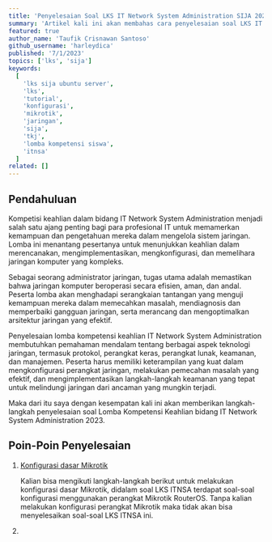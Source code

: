 ```yaml
---
title: 'Penyelesaian Soal LKS IT Network System Administration SIJA 2023 Modul A (Ubuntu Server) Lengkap'
summary: 'Artikel kali ini akan membahas cara penyelesaian soal LKS IT Network System Administration SIJA 2023 Modul A (Ubuntu Server) dengan mudah, bagi kalian yang ingin mencobanya simak tutorial ini sampai selesai😉'
featured: true
author_name: 'Taufik Crisnawan Santoso'
github_username: 'harleydica'
published: '7/1/2023'
topics: ['lks', 'sija']
keywords:
  [
    'lks sija ubuntu server',
    'lks',
    'tutorial',
    'konfigurasi',
    'mikrotik',
    'jaringan',
    'sija',
    'tkj',
    'lomba kompetensi siswa',
    'itnsa'
  ]
related: []
---
```


## Pendahuluan
Kompetisi keahlian dalam bidang IT Network System Administration menjadi salah satu ajang penting bagi para profesional IT untuk memamerkan kemampuan dan pengetahuan mereka dalam mengelola sistem jaringan. Lomba ini menantang pesertanya untuk menunjukkan keahlian dalam merencanakan, mengimplementasikan, mengkonfigurasi, dan memelihara jaringan komputer yang kompleks.

Sebagai seorang administrator jaringan, tugas utama adalah memastikan bahwa jaringan komputer beroperasi secara efisien, aman, dan andal. Peserta lomba akan menghadapi serangkaian tantangan yang menguji kemampuan mereka dalam memecahkan masalah, mendiagnosis dan memperbaiki gangguan jaringan, serta merancang dan mengoptimalkan arsitektur jaringan yang efektif.

Penyelesaian lomba kompetensi keahlian IT Network System Administration membutuhkan pemahaman mendalam tentang berbagai aspek teknologi jaringan, termasuk protokol, perangkat keras, perangkat lunak, keamanan, dan manajemen. Peserta harus memiliki keterampilan yang kuat dalam mengkonfigurasi perangkat jaringan, melakukan pemecahan masalah yang efektif, dan mengimplementasikan langkah-langkah keamanan yang tepat untuk melindungi jaringan dari ancaman yang mungkin terjadi.

Maka dari itu saya dengan kesempatan kali ini akan memberikan langkah-langkah penyelesaian soal Lomba Kompetensi Keahlian bidang IT Network System Administration 2023. 

## Poin-Poin Penyelesaian

1. [Konfigurasi dasar Mikrotik](https://taufikcrisnawan.dev/blog/konfigurasi-dasar-mikrotik)
   
   Kalian bisa mengikuti langkah-langkah berikut untuk melakukan konfigurasi dasar Mikrotik, didalam soal LKS ITNSA terdapat soal-soal konfigurasi menggunakan perangkat Mikrotik RouterOS. Tanpa kalian melakukan konfigurasi perangkat Mikrotik maka tidak akan bisa menyelesaikan soal-soal LKS ITNSA ini.
2. 
